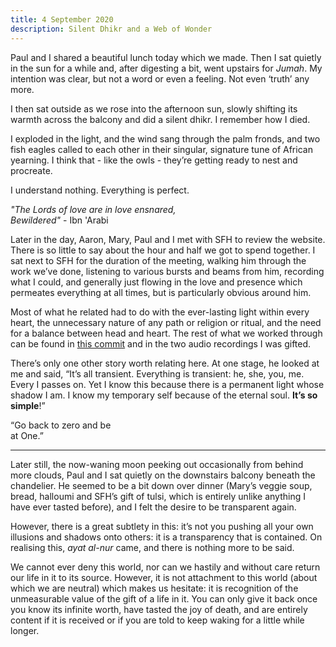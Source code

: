 ```yaml
---
title: 4 September 2020
description: Silent Dhikr and a Web of Wonder
---
```


Paul and I shared a beautiful lunch today which we made. Then I sat quietly in the sun for a while and, after digesting a bit, went upstairs for *Jumah*. My intention was clear, but not a word or even a feeling. Not even ‘truth’ any more.

I then sat outside as we rose into the afternoon sun, slowly shifting its warmth across the balcony and did a silent dhikr. I remember how I died.

I exploded in the light, and the wind sang through the palm fronds, and two fish eagles called to each other in their singular, signature tune of African yearning. I think that - like the owls - they’re getting ready to nest and procreate. 

I understand nothing. Everything is perfect.

*"The Lords of love are in love ensnared, \
Bewildered"* - Ibn 'Arabi

Later in the day, Aaron, Mary, Paul and I met with SFH to review the website. There is so little to say about the hour and half we got to spend together. I sat next to SFH for the duration of the meeting, walking him through the work we’ve done, listening to various bursts and beams from him, recording what I could, and generally just flowing in the love and presence which permeates everything at all times, but is particularly obvious around him.

Most of what he related had to do with the ever-lasting light within every heart, the unnecessary nature of any path or religion or ritual, and the need for a balance between head and heart. The rest of what we worked through can be found in [this commit](https://github.com/SFH-Foundation/sfhfoundation/commit/d7db5cacefd13b9a54ab110bb68e3dba6c4c8af8) and in the two audio recordings I was gifted.

There’s only one other story worth relating here. At one stage, he looked at me and said, “It’s all transient. Everything is transient: he, she, you, me. Every I passes on. Yet I know this because there is a permanent light whose shadow I am. I know my temporary self because of the eternal soul. **It’s so simple**!”

“Go back to zero and be \
at One.”

---

Later still, the now-waning moon peeking out occasionally from behind more clouds, Paul and I sat quietly on the downstairs balcony beneath the chandelier. He seemed to be a bit down over dinner (Mary’s veggie soup, bread, halloumi and SFH’s gift of tulsi, which is entirely unlike anything I have ever tasted before), and I felt the desire to be transparent again.

However, there is a great subtlety in this: it’s not you pushing all your own illusions and shadows onto others: it is a transparency that is contained. On realising this, *ayat al-nur* came, and there is nothing more to be said. 

We cannot ever deny this world, nor can we hastily and without care return our life in it to its source. However, it is not attachment to this world (about which we are neutral) which makes us hesitate: it is recognition of the unmeasurable value of the gift of a life in it. You can only give it back once you know its infinite worth, have tasted the joy of death, and are entirely content if it is received or if you are told to keep waking for a little while longer.
